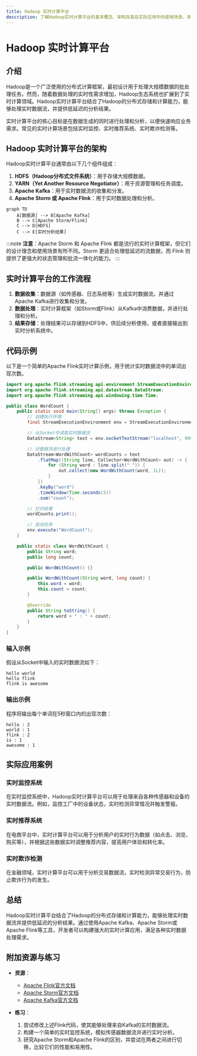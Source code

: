 ```yaml
---
title: Hadoop 实时计算平台
description: 了解Hadoop实时计算平台的基本概念、架构及其在实际应用中的使用场景。本文适合初学者，包含代码示例和实际案例。
---
```


# Hadoop 实时计算平台

## 介绍

Hadoop是一个广泛使用的分布式计算框架，最初设计用于处理大规模数据的批处理任务。然而，随着数据处理的实时性需求增加，Hadoop生态系统也扩展到了实时计算领域。Hadoop实时计算平台结合了Hadoop的分布式存储和计算能力，能够处理实时数据流，并提供低延迟的分析结果。

实时计算平台的核心目标是在数据生成的同时进行处理和分析，以便快速响应业务需求。常见的实时计算场景包括实时监控、实时推荐系统、实时欺诈检测等。

## Hadoop 实时计算平台的架构

Hadoop实时计算平台通常由以下几个组件组成：

1. **HDFS（Hadoop分布式文件系统）**：用于存储大规模数据。
2. **YARN（Yet Another Resource Negotiator）**：用于资源管理和任务调度。
3. **Apache Kafka**：用于实时数据流的收集和分发。
4. **Apache Storm 或 Apache Flink**：用于实时数据处理和分析。

```mermaid
graph TD
    A[数据源] --> B[Apache Kafka]
    B --> C[Apache Storm/Flink]
    C --> D[HDFS]
    C --> E[实时分析结果]
```

:::note
**注意**：Apache Storm 和 Apache Flink 都是流行的实时计算框架，但它们的设计理念和使用场景有所不同。Storm 更适合处理低延迟的流数据，而 Flink 则提供了更强大的状态管理和批流一体化的能力。
:::

## 实时计算平台的工作流程

1. **数据收集**：数据源（如传感器、日志系统等）生成实时数据流，并通过Apache Kafka进行收集和分发。
2. **数据处理**：实时计算框架（如Storm或Flink）从Kafka中消费数据，并进行处理和分析。
3. **结果存储**：处理结果可以存储到HDFS中，供后续分析使用，或者直接输出到实时分析系统中。

## 代码示例

以下是一个简单的Apache Flink实时计算示例，用于统计实时数据流中的单词出现次数。

```java
import org.apache.flink.streaming.api.environment.StreamExecutionEnvironment;
import org.apache.flink.streaming.api.datastream.DataStream;
import org.apache.flink.streaming.api.windowing.time.Time;

public class WordCount {
    public static void main(String[] args) throws Exception {
        // 创建执行环境
        final StreamExecutionEnvironment env = StreamExecutionEnvironment.getExecutionEnvironment();

        // 从Socket中读取实时数据流
        DataStream<String> text = env.socketTextStream("localhost", 9999);

        // 对数据流进行处理
        DataStream<WordWithCount> wordCounts = text
            .flatMap((String line, Collector<WordWithCount> out) -> {
                for (String word : line.split(" ")) {
                    out.collect(new WordWithCount(word, 1L));
                }
            })
            .keyBy("word")
            .timeWindow(Time.seconds(5))
            .sum("count");

        // 打印结果
        wordCounts.print();

        // 启动任务
        env.execute("WordCount");
    }

    public static class WordWithCount {
        public String word;
        public long count;

        public WordWithCount() {}

        public WordWithCount(String word, long count) {
            this.word = word;
            this.count = count;
        }

        @Override
        public String toString() {
            return word + " : " + count;
        }
    }
}
```

### 输入示例

假设从Socket中输入的实时数据流如下：

```
hello world
hello flink
flink is awesome
```

### 输出示例

程序将输出每个单词在5秒窗口内的出现次数：

```
hello : 2
world : 1
flink : 2
is : 1
awesome : 1
```

## 实际应用案例

### 实时监控系统

在实时监控系统中，Hadoop实时计算平台可以用于处理来自各种传感器和设备的实时数据流。例如，监控工厂中的设备状态，实时检测异常情况并触发警报。

### 实时推荐系统

在电商平台中，实时计算平台可以用于分析用户的实时行为数据（如点击、浏览、购买等），并根据这些数据实时调整推荐内容，提高用户体验和转化率。

### 实时欺诈检测

在金融领域，实时计算平台可以用于分析交易数据流，实时检测异常交易行为，防止欺诈行为的发生。

## 总结

Hadoop实时计算平台结合了Hadoop的分布式存储和计算能力，能够处理实时数据流并提供低延迟的分析结果。通过使用Apache Kafka、Apache Storm或Apache Flink等工具，开发者可以构建强大的实时计算应用，满足各种实时数据处理需求。

## 附加资源与练习

- **资源**：
  - [Apache Flink官方文档](https://flink.apache.org/)
  - [Apache Storm官方文档](https://storm.apache.org/)
  - [Apache Kafka官方文档](https://kafka.apache.org/)

- **练习**：
  1. 尝试修改上述Flink代码，使其能够处理来自Kafka的实时数据流。
  2. 构建一个简单的实时监控系统，模拟传感器数据流并进行实时分析。
  3. 研究Apache Storm和Apache Flink的区别，并尝试在两者之间进行切换，比较它们的性能和易用性。
